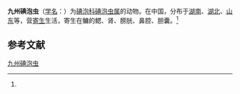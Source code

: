 {{Speciesbox
| name = 九州碘泡虫
| status = 
| status_system = 
| image = 
| genus = Myxobolus
| species = kiuchowensis
| authority = (Chen, 1998)<ref name='id9483'>{{cite web| url =http://www.bioinfo.cn/db05/BjdwSpecies.php?action=view&id=9483| title =九州碘泡虫| work =《中国动物物种编目数据库》| publisher =中国科学院微生物研究所| author =中国科学院动物研究所| accessdate =2009-04-16| deadurl =yes| archiveurl =https://web.archive.org/web/20160305074831/http://www.bioinfo.cn/db05/BjdwSpecies.php?action=view&id=9483| archivedate =2016-03-05}}</ref>
}}

'''九州碘泡虫'''（[[学名|学名]]：{{lang|la|''Myxobolus kiuchowensis''}}）为[[碘泡科|碘泡科]][[碘泡虫属|碘泡虫属]]的动物。在中国，分布于[[湖南|湖南]]、[[湖北|湖北]]、[[山东|山东]]等，营[[寄生|寄生]]生活，寄生在鳙的鳃、肾、膀胱、鼻腔、胆囊。<ref name='id9483'/>

== 参考文献 ==
{{reflist}}

{{Wikispecies|Myxobolus kiuchowensis}}
{{Taxonbar|from=Q10878831}}

[[Category:碘泡虫属|九州碘泡虫]]


{{Cnidarian-stub}}